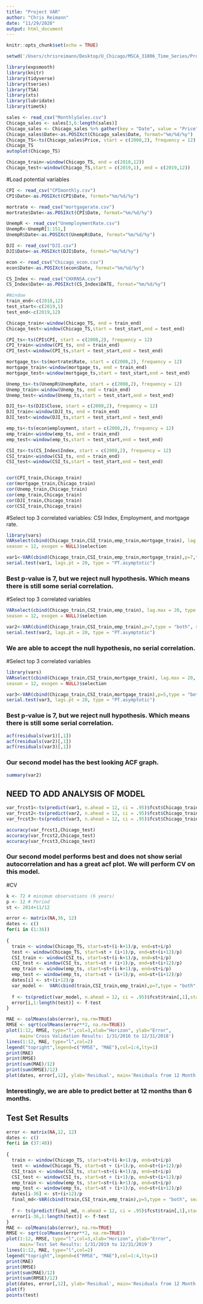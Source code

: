 ```yaml
---
title: "Project VAR"
author: "Chris Reimann"
date: "11/29/2020"
output: html_document
---
```


```r
knitr::opts_chunk$set(echo = TRUE)
```

```r
setwd('/Users/chrisreimann/Desktop/U_Chicago/MSCA_31006_Time_Series/Project')
```

```r
library(expsmooth)
library(knitr)
library(tidyverse)
library(tseries)
library(TSA)
library(xts)
library(lubridate)
library(timetk)
```


```r
sales <- read_csv("MonthlySales.csv")
Chicago_sales <- sales[3,6:length(sales)]
Chicago_sales <- Chicago_sales %>% gather(key = "Date", value = "Price")
Chicago_sales$Date<-as.POSIXct(Chicago_sales$Date, format="%m/%d/%y")
Chicago_TS<-ts(Chicago_sales$Price, start = c(2008,2), frequency = 12)
Chicago_TS
autoplot(Chicago_TS)
```

```r
Chicago_train<-window(Chicago_TS, end = c(2018,12))
Chicago_test<-window(Chicago_TS,start = c(2019,1), end = c(2019,12))
```


#Load potential variables
```r
CPI <- read_csv("CPImonthly.csv")
CPI$Date<-as.POSIXct(CPI$Date, format="%m/%d/%y")

mortrate <- read_csv("mortgagerate.csv")
mortrate$Date<-as.POSIXct(CPI$Date, format="%m/%d/%y")

UnempR <- read_csv("UnemploymentRate.csv")
UnempR<-UnempR[1:151,]
UnempR$Date<-as.POSIXct(UnempR$Date, format="%m/%d/%y")

DJI <- read_csv("DJI.csv")
DJI$Date<-as.POSIXct(DJI$Date, format="%m/%d/%y")

econ <- read_csv("Chicago_econ.csv")
econ$Date<-as.POSIXct(econ$Date, format="%m/%d/%y")

CS_Index <- read_csv("CHXRNSA.csv")
CS_Index$Date<-as.POSIXct(CS_Index$DATE, format="%m/%d/%y")
```

```r
#Window
train_end<-c(2018,12)
test_start<-c(2019,1)
test_end<-c(2019,12)

Chicago_train<-window(Chicago_TS, end = train_end)
Chicago_test<-window(Chicago_TS,start = test_start,end = test_end)

CPI_ts<-ts(CPI$CPI, start = c(2008,2), frequency = 12)
CPI_train<-window(CPI_ts, end = train_end)
CPI_test<-window(CPI_ts,start = test_start,end = test_end)

mortgage_ts<-ts(mortrate$Rate, start = c(2008,2), frequency = 12)
mortgage_train<-window(mortgage_ts, end = train_end)
mortgage_test<-window(mortgage_ts,start = test_start,end = test_end)

Unemp_ts<-ts(UnempR$UnempRate, start = c(2008,2), frequency = 12)
Unemp_train<-window(Unemp_ts, end = train_end)
Unemp_test<-window(Unemp_ts,start = test_start,end = test_end)

DJI_ts<-ts(DJI$Close, start = c(2008,2), frequency = 12)
DJI_train<-window(DJI_ts, end = train_end)
DJI_test<-window(DJI_ts,start = test_start,end = test_end)

emp_ts<-ts(econ$employment, start = c(2008,2), frequency = 12)
emp_train<-window(emp_ts, end = train_end)
emp_test<-window(emp_ts,start = test_start,end = test_end)

CSI_ts<-ts(CS_Index$Index, start = c(2008,2), frequency = 12)
CSI_train<-window(CSI_ts, end = train_end)
CSI_test<-window(CSI_ts,start = test_start,end = test_end)


cor(CPI_train,Chicago_train)
cor(mortgage_train,Chicago_train)
cor(Unemp_train,Chicago_train)
cor(emp_train,Chicago_train)
cor(DJI_train,Chicago_train)
cor(CSI_train,Chicago_train)
```

#Select top 3 correlated variables: CSI Index, Employment, and mortgage rate.
```r
library(vars)
VARselect(cbind(Chicago_train,CSI_train,emp_train,mortgage_train), lag.max = 20, type = c("const", "trend", "both", "none"),
season = 12, exogen = NULL)$selection
```

```r
var1<-VAR(cbind(Chicago_train,CSI_train,emp_train,mortgage_train),p=7,type = "both", season = 12)#We will not use mortgage rate as it is the least coorelated. Effort to keep Ks to a minimum, 
serial.test(var1, lags.pt = 20, type = "PT.asymptotic") 
```
### Best p-value is 7, but we reject null hypothesis. Which means there is still some serial correlation.

#Select top 3 correlated variables
```r
VARselect(cbind(Chicago_train,CSI_train,emp_train), lag.max = 20, type = c("const", "trend", "both", "none"),
season = 12, exogen = NULL)$selection
```

```r
var2<-VAR(cbind(Chicago_train,CSI_train,emp_train),p=7,type = "both", season = 12)#We will not use mortgage rate as it is the least coorelated. Effort to keep Ks to a minimum, 
serial.test(var2, lags.pt = 20, type = "PT.asymptotic") 
```
### We are able to accept the null hypothesis, no serial correlation.


#Select top 3 correlated variables
```r
library(vars)
VARselect(cbind(Chicago_train,CSI_train,mortgage_train), lag.max = 20, type = c("const", "trend", "both", "none"),
season = 12, exogen = NULL)$selection
```

```r
var3<-VAR(cbind(Chicago_train,CSI_train,mortgage_train),p=5,type = "both", season = 12)#We will not use mortgage rate as it is the least coorelated. Effort to keep Ks to a minimum, 
serial.test(var3, lags.pt = 20, type = "PT.asymptotic") 
```
### Best p-value is 7, but we reject null hypothesis. Which means there is still some serial correlation.


```r
acf(residuals(var1)[,1])
acf(residuals(var2)[,1])
acf(residuals(var3)[,1])
```
### Our second model has the best looking ACF graph.
```r
summary(var2)
```
## NEED TO ADD ANALYSIS OF MODEL

```r
var_frcst1<-ts(predict(var1, n.ahead = 12, ci = .95)$fcst$Chicago_train[,1],start = test_start, frequency = 12)
var_frcst2<-ts(predict(var2, n.ahead = 12, ci = .95)$fcst$Chicago_train[,1],start = test_start, frequency = 12)
var_frcst3<-ts(predict(var3, n.ahead = 12, ci = .95)$fcst$Chicago_train[,1],start = test_start, frequency = 12)

accuracy(var_frcst1,Chicago_test)
accuracy(var_frcst2,Chicago_test)
accuracy(var_frcst3,Chicago_test)
```

### Our second model performs best and does not show serial autocorrelation and has a great acf plot. We will perform CV on this model.

#CV
```r
k <- 72 # minimum observations (6 years)
p <- 12 # Period
st <- 2014+11/12
```


```r
error <- matrix(NA,36, 12)
dates <- c()
for(i in (1:36))
  
{
  train <- window(Chicago_TS, start=st+(i-k+1)/p, end=st+i/p)
  test <- window(Chicago_TS, start=st + (i+1)/p, end=st+(i+12)/p)
  CSI_train <- window(CSI_ts, start=st+(i-k+1)/p, end=st+i/p)
  CSI_test <- window(CSI_ts, start=st + (i+1)/p, end=st+(i+12)/p)
  emp_train <- window(emp_ts, start=st+(i-k+1)/p, end=st+i/p)
  emp_test <- window(emp_ts, start=st + (i+1)/p, end=st+(i+12)/p)
  dates[i] <- st+(i+12)/p
  var_model <-  VAR(cbind(train,CSI_train,emp_train),p=7,type = "both", season = 12)
  
  f <- ts(predict(var_model, n.ahead = 12, ci = .95)$fcst$train[,1],start =st + (i+1)/p, frequency = 12)
  error[i,1:length(test)] <- f-test
}

MAE <- colMeans(abs(error), na.rm=TRUE)
RMSE <- sqrt(colMeans(error**2, na.rm=TRUE))
plot(1:12, RMSE, type="l",col=3,xlab="Horizon", ylab="Error",
     main='Cross Validation Results: 1/31/2016 to 12/31/2018') 
lines(1:12, MAE, type="l",col=2)
legend("topright",legend=c("RMSE", "MAE"),col=1:4,lty=1)
print(MAE)
print(RMSE)
print(sum(MAE)/12)
print(sum(RMSE)/12)
plot(dates, error[,12], ylab='Residual', main='Residuals from 12 Month Horizon')
```

### Interestingly, we are able to predict better at 12 months than 6 months. 


## Test Set Results
```r
error <- matrix(NA,12, 12)
dates <- c()
for(i in (37:48))
  
{
  train <- window(Chicago_TS, start=st+(i-k+1)/p, end=st+i/p)
  test <- window(Chicago_TS, start=st + (i+1)/p, end=st+(i+12)/p)
  CSI_train <- window(CSI_ts, start=st+(i-k+1)/p, end=st+i/p)
  CSI_test <- window(CSI_ts, start=st + (i+1)/p, end=st+(i+12)/p)
  emp_train <- window(emp_ts, start=st+(i-k+1)/p, end=st+i/p)
  emp_test <- window(emp_ts, start=st + (i+1)/p, end=st+(i+12)/p)
  dates[i-36] <- st+(i+12)/p
  final_md<-VAR(cbind(train,CSI_train,emp_train),p=5,type = "both", season = 12)
  
  f <- ts(predict(final_md, n.ahead = 12, ci = .95)$fcst$train[,1],start =st + (i+1)/p, frequency = 12)
  error[i-36,1:length(test)] <- f-test
}
MAE <- colMeans(abs(error), na.rm=TRUE)
RMSE <- sqrt(colMeans(error**2, na.rm=TRUE))
plot(1:12, RMSE, type="l",col=3,xlab="Horizon", ylab="Error",
     main='Test Set Results: 1/31/2019 to 12/31/2019') 
lines(1:12, MAE, type="l",col=2)
legend("topright",legend=c("RMSE", "MAE"),col=1:4,lty=1)
print(MAE)
print(RMSE)
print(sum(MAE)/12)
print(sum(RMSE)/12)
plot(dates, error[,12], ylab='Residual', main='Residuals from 12 Month Horizon')
plot(f)
points(test)
```
